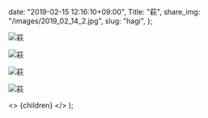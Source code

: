 
  date: "2019-02-15 12:16:10+09:00",
  Title: "萩",
  share_img: "/images/2019_02_14_2.jpg",
  slug: "hagi",
};

![萩](/images/2019_02_14_1.jpg)

![萩](/images/2019_02_14_2.jpg)

![萩](/images/2019_02_14_3.jpg)

![萩](/images/2019_02_14_4.jpg)

  <>
    <Head>
      <title>{meta.Title} | 異郷好実</title>
    </Head>
    <PostLayout meta={meta}>{children}</PostLayout>
  </>
);
